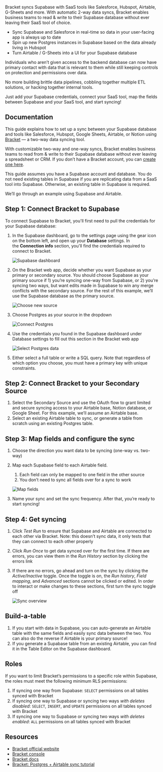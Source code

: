 Bracket syncs Supabase with SaaS tools like Salesforce, Hubspot, Airtable, G-Sheets and more. With automatic 2-way data syncs, Bracket enables business teams to read & write to their Supabase database without ever leaving their SaaS tool of choice.

- Sync Supabase and Salesforce in real-time so data in your user-facing app is always up to date
- Spin up new Postgres instances in Supabase based on the data already living in Hubspot
- Turn Airtable / G-Sheets into a UI for your Supabase database

Individuals who aren’t given access to the backend database can now have primary contact with data that is relevant to them while still keeping controls on protection and permissions over data.

No more building brittle data pipelines, cobbling together multiple ETL solutions, or hacking together internal tools.

Just add your Supabase credentials, connect your SaaS tool, map the fields between Supabase and your SaaS tool, and start syncing!

## Documentation

This guide explains how to set up a sync between your Supabase database and tools like Salesforce, Hubspot, Google Sheets, Airtable, or Notion using [Bracket](https://usebracket.com) — a two-way data syncing tool.

With customizable two-way and one-way syncs, Bracket enables business teams to read from & write to their Supabase database without ever leaving a spreadsheet or CRM. If you don’t have a Bracket account, you can [create one here](https://app.usebracket.com).

This guide assumes you have a Supabase account and database. You do not need existing tables in Supabase if you are replicating data from a SaaS tool into Supabase. Otherwise, an existing table in Supabase is required.

We’ll go through an example using Supabase and Airtable.

## Step 1: Connect Bracket to Supabase

To connect Supabase to Bracket, you'll first need to pull the credentials for your Supabase database:

1. In the Supabase dashboard, go to the settings page using the gear icon on the bottom left, and open up your **Database** settings. In the **Connection info** section, you'll find the credentials required to connect to Bracket.

   ![Supabase dashboard](https://obuldanrptloktxcffvn.supabase.co/storage/v1/object/public/images/integrations/usebracket/documentation/001_supabase_dashboard.png)

2. On the Bracket web app, decide whether you want Supabase as your primary or secondary source. You should choose Supabase as your primary source if 1) you’re syncing one-way from Supabase, or 2) you’re syncing two ways, but want edits made in Supabase to win any merge conflicts with the secondary source. For the rest of this example, we’ll use the Supabase database as the primary source.

   ![Choose new source](https://obuldanrptloktxcffvn.supabase.co/storage/v1/object/public/images/integrations/usebracket/documentation/002_bracket_choose_new_source.png)

3. Choose Postgres as your source in the dropdown

   ![Connect Postgres](https://obuldanrptloktxcffvn.supabase.co/storage/v1/object/public/images/integrations/usebracket/documentation/003_bracket_connect_postgres.png)

4. Use the credentials you found in the Supabase dashboard under Database settings to fill out this section in the Bracket web app

   ![Select Postgres data](https://obuldanrptloktxcffvn.supabase.co/storage/v1/object/public/images/integrations/usebracket/documentation/004_select_postgres_data.png)

5. Either select a full table or write a SQL query. Note that regardless of which option you choose, you must have a primary key with unique constraints.

## Step 2: Connect Bracket to your Secondary Source

1. Select the Secondary Source and use the OAuth flow to grant limited and secure syncing access to your Airtable base, Notion database, or Google Sheet. For this example, we’ll assume an Airtable base.
2. Select an existing Airtable table to sync, or generate a table from scratch using an existing Postgres table.

## Step 3: Map fields and configure the sync

1. Choose the direction you want data to be syncing (one-way vs. two-way)
2. Map each Supabase field to each Airtable field.

   1. Each field can only be mapped to one field in the other source
   2. You don’t need to sync all fields over for a sync to work

   ![Map fields](https://obuldanrptloktxcffvn.supabase.co/storage/v1/object/public/images/integrations/usebracket/documentation/005_map_fields.png)

3. Name your sync and set the sync frequency. After that, you’re ready to start syncing!

## Step 4: Get syncing

1. Click _Test Run_ to ensure that Supabase and Airtable are connected to each other via Bracket. Note: this doesn’t sync data, it only tests that they can connect to each other properly
2. Click _Run Once_ to get data synced over for the first time. If there are errors, you can view them in the _Run History_ section by clicking the errors link
3. If there are no errors, go ahead and turn on the sync by clicking the _Active/Inactive_ toggle. Once the toggle is on, the _Run history_, _Field mapping_, and _Advanced_ sections cannot be clicked or edited. In order to interact or make changes to these sections, first turn the sync toggle off

   ![Sync overview](https://obuldanrptloktxcffvn.supabase.co/storage/v1/object/public/images/integrations/usebracket/documentation/006_sync_overview.png)

## Build-a-table

1. If you start with data in Supabase, you can auto-generate an Airtable table with the same fields and easily sync data between the two. You can also do the reverse if Airtable is your primary source!
2. If you generate a Supabase table from an existing Airtable, you can find it in the Table Editor on the Supabase dashboard.

## Roles

If you want to limit Bracket’s permissions to a specific role within Supabase, the roles must meet the following minimum RLS permissions:

1. If syncing one way from Supabase: `SELECT` permissions on all tables synced with Bracket
2. If syncing one way to Supabase or syncing two ways _with deletes disabled_: `SELECT`, `INSERT`, and `UPDATE` permissions on all tables synced with Bracket
3. If syncing one way to Supabase or syncing two ways _with deletes enabled_: `ALL` permissions on all tables synced with Bracket

## Resources

- [Bracket official website](https://www.usebracket.com/)
- [Bracket console](https://app.usebracket.com/)
- [Bracket docs](https://docs.usebracket.com/introduction)
- [Bracket: Postgres + Airtable sync tutorial](https://www.youtube.com/watch?v=Fv4QD7JMYqY&lc=Ugy-IbAKaPMjRnISLZJ4AaABAg)
